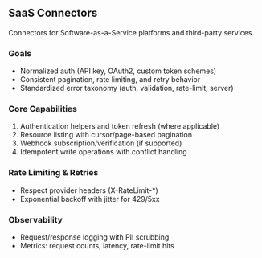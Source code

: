 ## SaaS Connectors

Connectors for Software-as-a-Service platforms and third-party services.

### Goals

- Normalized auth (API key, OAuth2, custom token schemes)
- Consistent pagination, rate limiting, and retry behavior
- Standardized error taxonomy (auth, validation, rate-limit, server)

### Core Capabilities

1. Authentication helpers and token refresh (where applicable)
2. Resource listing with cursor/page-based pagination
3. Webhook subscription/verification (if supported)
4. Idempotent write operations with conflict handling

### Rate Limiting & Retries

- Respect provider headers (X-RateLimit-*)
- Exponential backoff with jitter for 429/5xx

### Observability

- Request/response logging with PII scrubbing
- Metrics: request counts, latency, rate-limit hits


